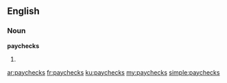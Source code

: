 ==English==

===Noun===
'''paychecks'''

# {{plural of|paycheck}}

[[ar:paychecks]]
[[fr:paychecks]]
[[ku:paychecks]]
[[my:paychecks]]
[[simple:paychecks]]